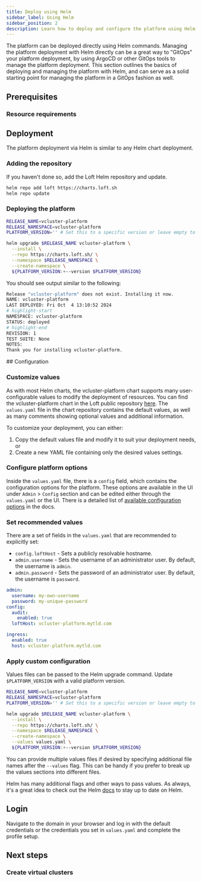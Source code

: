 ```yaml
---
title: Deploy using Helm
sidebar_label: Using Helm
sidebar_position: 2
description: Learn how to deploy and configure the platform using Helm
---
```




The platform can be deployed directly using Helm commands. Managing the platform deployment with Helm directly can be a great way to "GitOps" your platform
deployment, by using ArgoCD or other GitOps tools to manage the platform deployment. This section outlines the basics of deploying and managing the platform with
Helm, and can serve as a solid starting point for managing the platform
in a GitOps fashion as well.

## Prerequisites

<BasePrerequisites />

### Resource requirements

<NetworkPorts />


## Deployment

The platform deployment via Helm is similar to any Helm chart deployment.

### Adding the repository

If you haven't done so, add the Loft Helm repository and update.

```bash title="Add Loft Helm repository"
helm repo add loft https://charts.loft.sh
helm repo update
```

### Deploying the platform

```bash title="Deploy the platform"
RELEASE_NAME=vcluster-platform
RELEASE_NAMESPACE=vcluster-platform
PLATFORM_VERSION='' # Set this to a specific version or leave empty to deploy the latest version

helm upgrade $RELEASE_NAME vcluster-platform \
  --install \
  --repo https://charts.loft.sh/ \
  --namespace $RELEASE_NAMESPACE \
  --create-namespace \
  ${PLATFORM_VERSION:+--version $PLATFORM_VERSION}
```

You should see output similar to the following:

```bash title="Output of the Helm deploy command"
Release "vcluster-platform" does not exist. Installing it now.
NAME: vcluster-platform
LAST DEPLOYED: Fri Oct  4 13:10:52 2024
# highlight-start
NAMESPACE: vcluster-platform
STATUS: deployed
# highlight-end
REVISION: 1
TEST SUITE: None
NOTES:
Thank you for installing vcluster-platform.
```

<ListHelmVersions />
## Configuration

### Customize values

As with most Helm charts, the vcluster-platform chart supports many
user-configurable values to modify the deployment of resources. You can find the
vcluster-platform chart in the Loft public repository
[here](https://github.com/loft-sh/loft/tree/master/chart). The `values.yaml`
file in the chart repository contains the default values, as well as many
comments showing optional values and additional information.

To customize your deployment, you can either:

1. Copy the default values file and modify it to suit your deployment needs, or
2. Create a new YAML file containing only the desired values settings.

### Configure platform options

Inside the `values.yaml` file, there is a `config` field, which contains the
configuration options for the platform. These options are available in the UI
under `Admin` > `Config` section and can be edited either through the
`values.yaml` or the UI. There is a detailed list of [available configuration
options](../configure/config) in the docs.

### Set recommended values

There are a set of fields in the `values.yaml` that are recommended to explicitly set:

- `config.loftHost` - Sets a publicly resolvable hostname.
- `admin.username` - Sets the username of an administrator user. By default, the username is `admin`.
- `admin.password` - Sets the password of an administrator user. By default, the username is `password`.

```yaml title="Recommended values.yaml and config section."
admin:
  username: my-own-username
  password: my-unique-password
config:
  audit:
    enabled: true
  loftHost: vcluster-platform.mytld.com

ingress:
  enabled: true
  host: vcluster-platform.mytld.com
```

### Apply custom configuration

Values files can be passed to the Helm upgrade command. Update `$PLATFORM_VERSION` with a valid platform version.

```bash title="Deploy with custom values.yaml."
RELEASE_NAME=vcluster-platform
RELEASE_NAMESPACE=vcluster-platform
PLATFORM_VERSION='' # Set this to a specific version or leave empty to deploy the latest version

helm upgrade $RELEASE_NAME vcluster-platform \
  --install \
  --repo https://charts.loft.sh/ \
  --namespace $RELEASE_NAMESPACE \
  --create-namespace \
  --values values.yaml \
  ${PLATFORM_VERSION:+--version $PLATFORM_VERSION}
```

You can provide multiple values files if desired by specifying additional
file names after the `--values` flag. This can be handy if you prefer to break up
the values sections into different files.

Helm has many additional flags and other ways to pass values. As always, it's a great idea to check out the Helm [docs](https://Helm.sh/docs/) to stay up to date on Helm.

## Login

<LoginToPlatformAfterHelmInstall />

Navigate to the domain in your browser and log in with the default credentials or
the credentials you set in `values.yaml` and complete the profile setup.

## Next steps

### Create virtual clusters

<InstallNextSteps />
